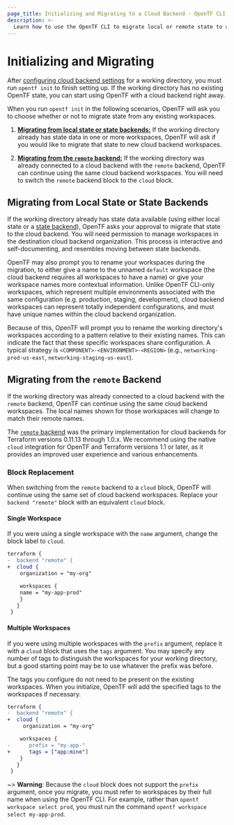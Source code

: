 ```yaml
---
page_title: Initializing and Migrating to a Cloud Backend - OpenTF CLI
description: >-
  Learn how to use the OpenTF CLI to migrate local or remote state to a Cloud Backend.
---
```


# Initializing and Migrating

After [configuring cloud backend settings](/docs/cli/cloud/settings) for a working directory, you must run `opentf init` to finish setting up. If the working directory has no existing OpenTF state, you can start using OpenTF with a cloud backend right away.

When you run `opentf init` in the following scenarios, OpenTF will ask you to choose whether or not to migrate state from any existing workspaces.

1. [**Migrating from local state or state backends:**](#migrating-from-local-state-or-state-backends) If the working directory already has state data in one or more workspaces, OpenTF will ask if you would like to migrate that state to new cloud backend workspaces.

1. [**Migrating from the `remote` backend:**](#migrating-from-the-remote-backend) If the working directory was already connected to a cloud backend with the `remote` backend, OpenTF can continue using the same cloud backend workspaces. You will need to switch the `remote` backend block to the `cloud` block.

## Migrating from Local State or State Backends

If the working directory already has state data available (using either local state or a [state
backend](/docs/language/settings/backends/configuration)), OpenTF asks your approval to migrate
that state to the cloud backend. You will need permission to manage workspaces in the destination cloud backend organization. This process is interactive and self-documenting, and resembles
moving between state backends.

OpenTF may also prompt you to rename your workspaces during the migration, to either give a name to
the unnamed `default` workspace (the cloud backend requires all workspaces to have a name) or give
your workspace names more contextual information. Unlike OpenTF CLI-only workspaces, which represent
multiple environments associated with the same configuration (e.g. production, staging, development),
cloud backend workspaces can represent totally independent configurations, and must have unique names within the cloud backend organization.

Because of this, OpenTF will prompt you to rename the working directory's workspaces
according to a pattern relative to their existing names. This can indicate the fact that these specific workspaces share configuration. A typical strategy is
`<COMPONENT>-<ENVIRONMENT>-<REGION>` (e.g.,  `networking-prod-us-east`,
`networking-staging-us-east`).

## Migrating from the `remote` Backend

If the working directory was already connected to a cloud backend with the `remote` backend, OpenTF can continue using the same cloud backend workspaces. The local names shown for those workspaces will change to match their remote names.

The [`remote` backend](/docs/language/settings/backends/remote) was the primary implementation for cloud backends for Terraform versions 0.11.13 through 1.0.x. We recommend using the native `cloud` integration for OpenTF and Terraform versions 1.1 or later, as it provides an improved user experience and various enhancements.

### Block Replacement

When switching from the `remote` backend to a `cloud` block, OpenTF will continue using the same
set of cloud backend workspaces. Replace your `backend "remote"` block with an equivalent `cloud`
block.

#### Single Workspace

If you were using a single workspace with the `name` argument, change the block
label to `cloud`.

```diff
terraform {
-  backend "remote" {
+  cloud {
    organization = "my-org"

    workspaces {
    name = "my-app-prod"
    }
   }
 }
```

#### Multiple Workspaces

If you were using multiple workspaces with the `prefix` argument, replace it with a `cloud` block that uses the `tags` argument. You may specify any number of tags to distinguish the workspaces for your working directory, but a good starting point may be to use whatever the prefix was before.

The tags you configure do not need to be present on the existing workspaces. When you initialize, OpenTF will add the specified tags to the workspaces if necessary.

```diff
terraform {
-  backend "remote" {
+  cloud {
     organization = "my-org"

    workspaces {
-      prefix = "my-app-"
+      tags = ["app:mine"]
    }
   }
 }
```

~> **Warning**: Because the `cloud` block does not support the `prefix` argument, once you migrate, you must refer to workspaces by their full name when using the OpenTF CLI. For example, rather than `opentf workspace select prod`, you must run the command `opentf workspace select my-app-prod`.
